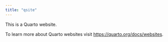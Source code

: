```yaml
---
title: "qsite"
---
```


This is a Quarto website.

To learn more about Quarto websites visit <https://quarto.org/docs/websites>.
